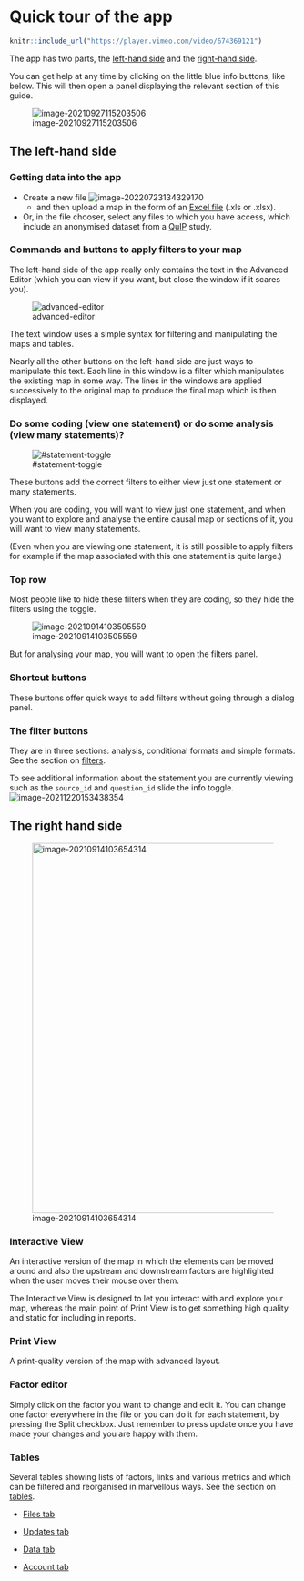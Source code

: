 #  Quick tour of the app{#quick-tour}

```r

knitr::include_url("https://player.vimeo.com/video/674369121")

```

The app has two parts, the [left-hand side](#xlhs) and the [right-hand side](#rhs).

You can get help at any time by clicking on the little blue info buttons, like below. This will then open a panel displaying the relevant section of this guide.

![image-20210927115203506](_assets/image-20210927115203506.png){max-width=650}

## The left-hand side{#xlhs}

### Getting data into the app

- Create a new file ![image-20220723134329170](_assets/image-20220723134329170.png)
  - and then upload a map in the form of an [Excel file](#xuploading-and-updating) (.xls or .xlsx).

- Or, in the file chooser, select any files to which you have access, which include an anonymised dataset from a [QuIP](http://bathsdr.org/) study.

### Commands and buttons to apply filters to your map

The left-hand side of the app really only contains the text in the Advanced Editor (which you can view if you want, but close the window if it scares you).

![advanced-editor](_assets/image-20210914103354673.png){max-width=650}

The text window uses a simple syntax for filtering and manipulating the maps and tables.

Nearly all the other buttons on the left-hand side are just ways to manipulate this text. Each line in this window is a filter which manipulates the existing map in some way. The lines in the windows are applied successively to the original map to produce the final map which is then displayed.

### Do some coding (view one statement) or do some analysis (view many statements)?{#xstatement-view}

![#statement-toggle](_assets/image-20211026110623336.png){max-width=650}

These buttons add the correct filters to either view just one statement or many statements. 

When you are coding, you will want to view just one statement, and when you want to explore and analyse the entire causal map or sections of it, you will want to view many statements. 

(Even when you are viewing one statement, it is still possible to apply filters for example if the map associated with this one statement is quite large.)

### Top row

Most people like to hide these filters when they are coding, so they hide the filters using the toggle.

![image-20210914103505559](_assets/image-20210914103505559.png){max-width=650}

But for analysing your map, you will want to open the filters panel.

### Shortcut buttons

These buttons offer quick ways to add filters without going through a dialog panel.

### The filter buttons

They are in three sections: analysis, conditional formats and simple formats. See the section on [filters](https://guide.causalmap.app/all-the-filters.html).

To see additional information about the statement you are currently viewing such as the `source_id` and `question_id` slide the info toggle.![image-20211220153438354](_assets/image-20211220153438354.png)

## The right hand side{#rhs}

![image-20210914103654314](_assets/image-20210914103654314.png){width=650px}



### Interactive View{#not2}

An interactive version of the map in which the elements can be moved around and also the upstream and downstream factors are highlighted when the user moves their mouse over them.

The Interactive View is designed to let you interact with and explore your map, whereas the main point of Print View is to get something high quality and static for including in reports.

### Print View{#not}

A print-quality version of the map with advanced layout.

### Factor editor{#no-not-this-one}

Simply click on the factor you want to change and edit it. You can change one factor everywhere in the file or you can do it for each statement, by pressing the Split checkbox. Just remember to press update once you have made your changes and you are happy with them.

### Tables

Several tables showing lists of factors, links and various metrics and which can be filtered and reorganised in marvellous ways. See the section on [tables](https://guide.causalmap.app/all-the-tables.html).

- [Files tab](#xfile-manager)

- [Updates tab](#xupdates-tab)

- [Data tab](#xdata-manager)

- [Account tab](#account-tab)

